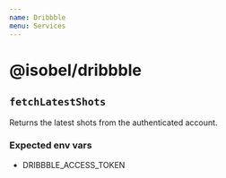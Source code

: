 ```yaml
---
name: Dribbble
menu: Services
---
```


# @isobel/dribbble

## `fetchLatestShots`

Returns the latest shots from the authenticated account.

### Expected env vars

- DRIBBBLE_ACCESS_TOKEN
